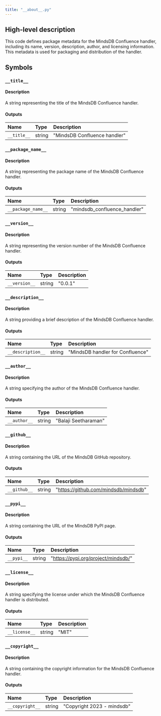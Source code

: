 ```yaml
---
title: "__about__.py"
---
```


## High-level description
This code defines package metadata for the MindsDB Confluence handler, including its name, version, description, author, and licensing information. This metadata is used for packaging and distribution of the handler.

## Symbols
### `__title__`
#### Description
A string representing the title of the MindsDB Confluence handler.

#### Outputs
| Name | Type | Description |
|:-----|:-----|:------------|
| `__title__` | string | "MindsDB Confluence handler" |

### `__package_name__`
#### Description
A string representing the package name of the MindsDB Confluence handler.

#### Outputs
| Name | Type | Description |
|:-----|:-----|:------------|
| `__package_name__` | string | "mindsdb_confluence_handler" |

### `__version__`
#### Description
A string representing the version number of the MindsDB Confluence handler.

#### Outputs
| Name | Type | Description |
|:-----|:-----|:------------|
| `__version__` | string | "0.0.1" |

### `__description__`
#### Description
A string providing a brief description of the MindsDB Confluence handler.

#### Outputs
| Name | Type | Description |
|:-----|:-----|:------------|
| `__description__` | string | "MindsDB handler for Confluence" |

### `__author__`
#### Description
A string specifying the author of the MindsDB Confluence handler.

#### Outputs
| Name | Type | Description |
|:-----|:-----|:------------|
| `__author__` | string | "Balaji Seetharaman" |

### `__github__`
#### Description
A string containing the URL of the MindsDB GitHub repository.

#### Outputs
| Name | Type | Description |
|:-----|:-----|:------------|
| `__github__` | string | "https://github.com/mindsdb/mindsdb" |

### `__pypi__`
#### Description
A string containing the URL of the MindsDB PyPI page.

#### Outputs
| Name | Type | Description |
|:-----|:-----|:------------|
| `__pypi__` | string | "https://pypi.org/project/mindsdb/" |

### `__license__`
#### Description
A string specifying the license under which the MindsDB Confluence handler is distributed.

#### Outputs
| Name | Type | Description |
|:-----|:-----|:------------|
| `__license__` | string | "MIT" |

### `__copyright__`
#### Description
A string containing the copyright information for the MindsDB Confluence handler.

#### Outputs
| Name | Type | Description |
|:-----|:-----|:------------|
| `__copyright__` | string | "Copyright 2023 - mindsdb" |

